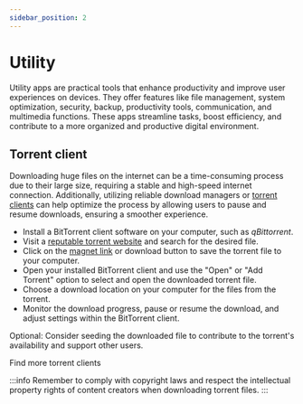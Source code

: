 ```yaml
---
sidebar_position: 2
---
```


# Utility

Utility apps are practical tools that enhance productivity and improve user experiences on devices. They offer features like file management, system optimization, security, backup, productivity tools, communication, and multimedia functions. These apps streamline tasks, boost efficiency, and contribute to a more organized and productive digital environment.

## <FontAwesomeIcon icon="fa-solid fa-download" /> Torrent client

Downloading huge files on the internet can be a time-consuming process due to their large size, requiring a stable and high-speed internet connection. Additionally, utilizing reliable download managers or [torrent clients](https://www.techslang.com/torrenting-what-is-it-and-how-does-it-work/) can help optimize the process by allowing users to pause and resume downloads, ensuring a smoother experience.

<tab>
<tabitem value="Desktop">

<visit link="https://www.qbittorrent.org/" title="qBittorrent">

<thumb
  children="qBittorrent is a popular, user-friendly, and free BitTorrent client that enables easy and efficient file downloading through the BitTorrent protocol."
  src="app_icons/qbit.svg"
/>

</visit>

   </tabitem>
   <tabitem value="Android">

<visit link="https://gitlab.com/proninyaroslav/libretorrent" title="LibreTorrent">

<thumb
  children="LibreTorrent is an open-source BitTorrent client for Android, enabling users to download and manage torrent files on their mobile devices."
  src="app_icons/libtor.svg"
/>

</visit>

  </tabitem>
 </tab>
<expand title="Downloading torrent files">

- Install a BitTorrent client software on your computer, such as *qBittorrent*.
- Visit a [reputable torrent website](https://codebeautify.org/base64-decode?input=aHR0cHM6Ly93d3cuZm1oeS5tbC90b3JyZW50cGlyYWN5Z3VpZGUjdG9ycmVudC1zaXRlcw==) and search for the desired file.
- Click on the [magnet link](https://www.howtogeek.com/764859/what-is-a-magnet-link-and-how-do-you-use-one/) or download button to save the torrent file to your computer.
- Open your installed BitTorrent client and use the "Open" or "Add Torrent" option to select and open the downloaded torrent file.
- Choose a download location on your computer for the files from the torrent.
- Monitor the download progress, pause or resume the download, and adjust settings within the BitTorrent client.

Optional: Consider seeding the downloaded file to contribute to the torrent's availability and support other users.

<more link="https://alternativeto.net/software/qbittorrent/">
  Find more torrent clients
</more>

<br />

:::info
Remember to comply with copyright laws and respect the intellectual property rights of content creators when downloading torrent files.
:::

</expand>
